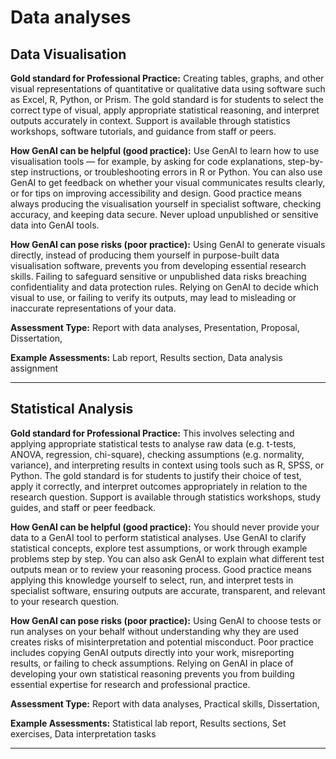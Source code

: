 #  Data analyses 
 
## Data Visualisation

**Gold standard for Professional Practice:** Creating tables, graphs, and other visual representations of quantitative or qualitative data using software such as Excel, R, Python, or Prism. The gold standard is for students to select the correct type of visual, apply appropriate statistical reasoning, and interpret outputs accurately in context. Support is available through statistics workshops, software tutorials, and guidance from staff or peers.

**How GenAI can be helpful (good practice):** Use GenAI to learn how to use visualisation tools — for example, by asking for code explanations, step-by-step instructions, or troubleshooting errors in R or Python. You can also use GenAI to get feedback on whether your visual communicates results clearly, or for tips on improving accessibility and design. Good practice means always producing the visualisation yourself in specialist software, checking accuracy, and keeping data secure. Never upload unpublished or sensitive data into GenAI tools. 

**How GenAI can pose risks (poor practice):** Using GenAI to generate visuals directly, instead of producing them yourself in purpose-built data visualisation software, prevents you from developing essential research skills. Failing to safeguard sensitive or unpublished data risks breaching confidentiality and data protection rules. Relying on GenAI to decide which visual to use, or failing to verify its outputs, may lead to misleading or inaccurate representations of your data.

**Assessment Type:** Report with data analyses, Presentation, Proposal, Dissertation,

**Example Assessments:** Lab report, Results section, Data analysis assignment

---
 
## Statistical Analysis

**Gold standard for Professional Practice:** This involves selecting and applying appropriate statistical tests to analyse raw data (e.g. t-tests, ANOVA, regression, chi-square), checking assumptions (e.g. normality, variance), and interpreting results in context using tools such as R, SPSS, or Python. The gold standard is for students to justify their choice of test, apply it correctly, and interpret outcomes appropriately in relation to the research question. Support is available through statistics workshops, study guides, and staff or peer feedback.

**How GenAI can be helpful (good practice):** You should never provide your data to a GenAI tool to perform statistical analyses. Use GenAI to clarify statistical concepts, explore test assumptions, or work through example problems step by step. You can also ask GenAI to explain what different test outputs mean or to review your reasoning process. Good practice means applying this knowledge yourself to select, run, and interpret tests in specialist software, ensuring outputs are accurate, transparent, and relevant to your research question. 

**How GenAI can pose risks (poor practice):** Using GenAI to choose tests or run analyses on your behalf without understanding why they are used creates risks of misinterpretation and potential misconduct. Poor practice includes copying GenAI outputs directly into your work, misreporting results, or failing to check assumptions. Relying on GenAI in place of developing your own statistical reasoning prevents you from building essential expertise for research and professional practice.

**Assessment Type:** Report with data analyses, Practical skills, Dissertation,

**Example Assessments:** Statistical lab report, Results sections, Set exercises, Data interpretation tasks

---
